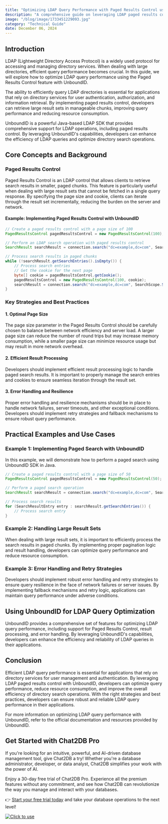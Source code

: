 ```yaml
---
title: "Optimizing LDAP Query Performance with Paged Results Control using UnboundID"
description: "A comprehensive guide on leveraging LDAP paged results control with UnboundID for efficient query performance."
image: "/blog/image/1733451229093.jpg"
category: "Technical Guide"
date: December 06, 2024
---
```


## Introduction

LDAP (Lightweight Directory Access Protocol) is a widely used protocol for accessing and managing directory services. When dealing with large directories, efficient query performance becomes crucial. In this guide, we will explore how to optimize LDAP query performance using the Paged Results Control feature with UnboundID.

The ability to efficiently query LDAP directories is essential for applications that rely on directory services for user authentication, authorization, and information retrieval. By implementing paged results control, developers can retrieve large result sets in manageable chunks, improving query performance and reducing resource consumption.

UnboundID is a powerful Java-based LDAP SDK that provides comprehensive support for LDAP operations, including paged results control. By leveraging UnboundID's capabilities, developers can enhance the efficiency of LDAP queries and optimize directory search operations.

## Core Concepts and Background

### Paged Results Control

Paged Results Control is an LDAP control that allows clients to retrieve search results in smaller, paged chunks. This feature is particularly useful when dealing with large result sets that cannot be fetched in a single query response. By specifying the page size and cookie, clients can iterate through the result set incrementally, reducing the burden on the server and network.

#### Example: Implementing Paged Results Control with UnboundID

```java
// Create a paged results control with a page size of 100
PagedResultsControl pagedResultsControl = new PagedResultsControl(100);

// Perform an LDAP search operation with paged results control
SearchResult searchResult = connection.search("dc=example,dc=com", SearchScope.SUB, "(objectClass=person)", pagedResultsControl);

// Process search results in paged chunks
while (!searchResult.getSearchEntries().isEmpty()) {
    // Process search entries
    // Get the cookie for the next page
    byte[] cookie = pagedResultsControl.getCookie();
    pagedResultsControl = new PagedResultsControl(100, cookie);
    searchResult = connection.search("dc=example,dc=com", SearchScope.SUB, "(objectClass=person)", pagedResultsControl);
}
```

### Key Strategies and Best Practices

#### 1. Optimal Page Size

The page size parameter in the Paged Results Control should be carefully chosen to balance between network efficiency and server load. A larger page size can reduce the number of round trips but may increase memory consumption, while a smaller page size can minimize resource usage but may result in more network overhead.

#### 2. Efficient Result Processing

Developers should implement efficient result processing logic to handle paged search results. It is important to properly manage the search entries and cookies to ensure seamless iteration through the result set.

#### 3. Error Handling and Resilience

Proper error handling and resilience mechanisms should be in place to handle network failures, server timeouts, and other exceptional conditions. Developers should implement retry strategies and fallback mechanisms to ensure robust query performance.

## Practical Examples and Use Cases

### Example 1: Implementing Paged Search with UnboundID

In this example, we will demonstrate how to perform a paged search using UnboundID SDK in Java.

```java
// Create a paged results control with a page size of 50
PagedResultsControl pagedResultsControl = new PagedResultsControl(50);

// Perform a paged search operation
SearchResult searchResult = connection.search("dc=example,dc=com", SearchScope.SUB, "(objectClass=person)", pagedResultsControl);

// Process search results
for (SearchResultEntry entry : searchResult.getSearchEntries()) {
    // Process search entry
}
```

### Example 2: Handling Large Result Sets

When dealing with large result sets, it is important to efficiently process the search results in paged chunks. By implementing proper pagination logic and result handling, developers can optimize query performance and reduce resource consumption.

### Example 3: Error Handling and Retry Strategies

Developers should implement robust error handling and retry strategies to ensure query resilience in the face of network failures or server issues. By implementing fallback mechanisms and retry logic, applications can maintain query performance under adverse conditions.

## Using UnboundID for LDAP Query Optimization

UnboundID provides a comprehensive set of features for optimizing LDAP query performance, including support for Paged Results Control, result processing, and error handling. By leveraging UnboundID's capabilities, developers can enhance the efficiency and reliability of LDAP queries in their applications.

## Conclusion

Efficient LDAP query performance is essential for applications that rely on directory services for user management and authentication. By leveraging LDAP paged results control with UnboundID, developers can optimize query performance, reduce resource consumption, and improve the overall efficiency of directory search operations. With the right strategies and best practices, developers can ensure robust and reliable LDAP query performance in their applications.

For more information on optimizing LDAP query performance with UnboundID, refer to the official documentation and resources provided by UnboundID.


## Get Started with Chat2DB Pro

If you're looking for an intuitive, powerful, and AI-driven database management tool, give Chat2DB a try! Whether you're a database administrator, developer, or data analyst, Chat2DB simplifies your work with the power of AI.

Enjoy a 30-day free trial of Chat2DB Pro. Experience all the premium features without any commitment, and see how Chat2DB can revolutionize the way you manage and interact with your databases.

👉 [Start your free trial today](https://chat2db.ai/pricing) and take your database operations to the next level!


[![Click to use](/image/blog/bg/chat2db.jpg)](https://app.chat2db-ai.com/)
